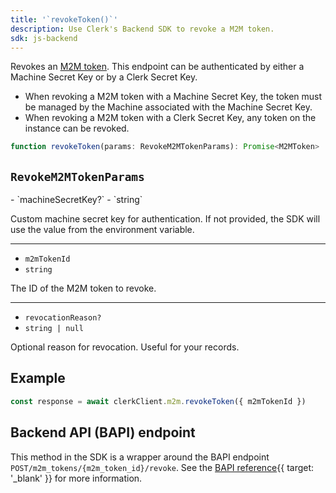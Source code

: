 ```yaml
---
title: '`revokeToken()`'
description: Use Clerk's Backend SDK to revoke a M2M token.
sdk: js-backend
---
```


Revokes an [M2M token](/docs/machine-auth/m2m-tokens). This endpoint can be authenticated by either a Machine Secret Key or by a Clerk Secret Key.

- When revoking a M2M token with a Machine Secret Key, the token must be managed by the Machine associated with the Machine Secret Key.
- When revoking a M2M token with a Clerk Secret Key, any token on the instance can be revoked.

```ts
function revokeToken(params: RevokeM2MTokenParams): Promise<M2MToken>
```

## `RevokeM2MTokenParams`

<Properties>
  - `machineSecretKey?`
  - `string`

  Custom machine secret key for authentication. If not provided, the SDK will use the value from the environment variable.

  ---

  - `m2mTokenId`
  - `string`

  The ID of the M2M token to revoke.

  ---

  - `revocationReason?`
  - `string | null`

  Optional reason for revocation. Useful for your records.
</Properties>

## Example

<Include src="_partials/backend/usage" />

```ts
const response = await clerkClient.m2m.revokeToken({ m2mTokenId })
```

## Backend API (BAPI) endpoint

This method in the SDK is a wrapper around the BAPI endpoint `POST/m2m_tokens/{m2m_token_id}/revoke`. See the [BAPI reference](/docs/reference/backend-api/tag/m2m-tokens/post/m2m_tokens/%7Bm2m_token_id%7D/revoke){{ target: '_blank' }} for more information.
